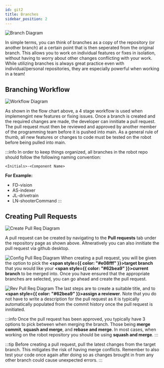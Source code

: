 ```yaml
---
id: git2
title: Branches
sidebar_position: 2
---
```


![Branch Diagram](./../../static/img/example-branch-diagram.svg)

In simple terms, you can think of branches as a copy of the repository (or another branch) at a certain point that is then seperated from the original branch. This allows you to work on individual features or fixes in isolation, without having to worry about other changes conflicting with your work. While utilizing branches is always great practice even with individual/personal repositories, they are especially powerful when working in a team! 

## Branching Workflow

![Workflow Diagram](./../../static/img/git-workflow-diagram.svg)

As shown in the flow chart above, a 4 stage workflow is used when implemengint new features or fixing issues. Once a branch is created and the required changes are made, the developer can innitiate a pull request. The pull request must then be reviewed and approved by another member of the programming team before it is pushed into main. As a general rule of thumb, all new features or changes to code must be tested on the robot before being pulled into main.

:::info
In order to keep things organized, all branches in the robot repo should follow the following naming convention: 

```<Initials>-<Component Name>```

**For Example:**
- FD-vision
- AS-indexer
- JL-drivetrain
- LN-shooterCommand
:::

## Creating Pull Requests

![Create Pull Req Diagram](./../../static/img/create-pull-req-diagram.svg)

A pull request can be created by navigating to the **Pull requests** tab under the repository page as shown above. Altneratively you can also innitiate the pull request via github desktop.

![Config Pull Req Diagram](./../../static/img/config-pull-req-diagram.svg)
When creating a pull request, you will be given the option to pick the **<span style={{ color: "#e08fff" }}>target branch</span>** that you would like your **<span style={{ color: "#62bea9" }}>current branch</span>** to be merged into. Once you have ensured that the appropriate branches are selected, you can go ahead and create the pull request.

![Rev Pull Req Diagram](./../../static/img/review-pull-req-diagram.svg)
The last steps are to create a suitable title, and to **<span style={{ color: "#62bea9" }}>assign a reviewer</span>**. Note that you do not have to write a description for the pull request as it is typically automatically populated from the commit history once the pull request is innitiated.

:::info
Once the pull request has been approved, you typically have 3 options to pick between when merging the branch. Those being **merge commit**, **squash and merge**, and **rebase and merge**. In most cases, when working on the robot repository you should be using **squash and merge**.
:::


:::tip
Before creating a pull request, pull the latest changes from the target branch. This mitigates the risk of having merge conflicts. Remember to also test your code once again after doing so as changes brought in from any other branch could cause unexpected errors.
:::